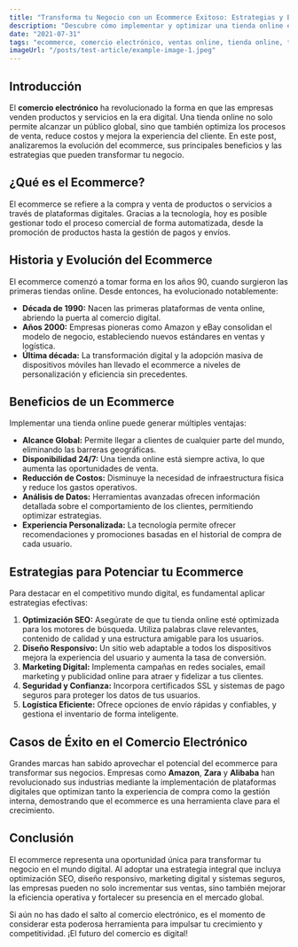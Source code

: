 ```yaml
---
title: "Transforma tu Negocio con un Ecommerce Exitoso: Estrategias y Beneficios"
description: "Descubre cómo implementar y optimizar una tienda online exitosa. Este post explora la evolución, ventajas y estrategias clave del comercio electrónico para potenciar tus ventas."
date: "2021-07-31"
tags: "ecommerce, comercio electrónico, ventas online, tienda online, transformación digital"
imageUrl: "/posts/test-article/example-image-1.jpeg"
---
```


## Introducción

El **comercio electrónico** ha revolucionado la forma en que las empresas venden productos y servicios en la era digital. Una tienda online no solo permite alcanzar un público global, sino que también optimiza los procesos de venta, reduce costos y mejora la experiencia del cliente. En este post, analizaremos la evolución del ecommerce, sus principales beneficios y las estrategias que pueden transformar tu negocio.

## ¿Qué es el Ecommerce?

El ecommerce se refiere a la compra y venta de productos o servicios a través de plataformas digitales. Gracias a la tecnología, hoy es posible gestionar todo el proceso comercial de forma automatizada, desde la promoción de productos hasta la gestión de pagos y envíos.

<Quote
  content="El comercio electrónico no solo facilita las transacciones, sino que también impulsa la innovación y la competitividad en el mercado global."
  author="Carlos López"
  cite="https://example.com"
/>

## Historia y Evolución del Ecommerce

El ecommerce comenzó a tomar forma en los años 90, cuando surgieron las primeras tiendas online. Desde entonces, ha evolucionado notablemente:

- **Década de 1990:** Nacen las primeras plataformas de venta online, abriendo la puerta al comercio digital.
- **Años 2000:** Empresas pioneras como Amazon y eBay consolidan el modelo de negocio, estableciendo nuevos estándares en ventas y logística.
- **Última década:** La transformación digital y la adopción masiva de dispositivos móviles han llevado el ecommerce a niveles de personalización y eficiencia sin precedentes.

<ArticleImage src="/posts/ecommerce/example-image-2.png"/>

## Beneficios de un Ecommerce

Implementar una tienda online puede generar múltiples ventajas:

- **Alcance Global:** Permite llegar a clientes de cualquier parte del mundo, eliminando las barreras geográficas.
- **Disponibilidad 24/7:** Una tienda online está siempre activa, lo que aumenta las oportunidades de venta.
- **Reducción de Costos:** Disminuye la necesidad de infraestructura física y reduce los gastos operativos.
- **Análisis de Datos:** Herramientas avanzadas ofrecen información detallada sobre el comportamiento de los clientes, permitiendo optimizar estrategias.
- **Experiencia Personalizada:** La tecnología permite ofrecer recomendaciones y promociones basadas en el historial de compra de cada usuario.

## Estrategias para Potenciar tu Ecommerce

Para destacar en el competitivo mundo digital, es fundamental aplicar estrategias efectivas:

1. **Optimización SEO:** Asegúrate de que tu tienda online esté optimizada para los motores de búsqueda. Utiliza palabras clave relevantes, contenido de calidad y una estructura amigable para los usuarios.
2. **Diseño Responsivo:** Un sitio web adaptable a todos los dispositivos mejora la experiencia del usuario y aumenta la tasa de conversión.
3. **Marketing Digital:** Implementa campañas en redes sociales, email marketing y publicidad online para atraer y fidelizar a tus clientes.
4. **Seguridad y Confianza:** Incorpora certificados SSL y sistemas de pago seguros para proteger los datos de tus usuarios.
5. **Logística Eficiente:** Ofrece opciones de envío rápidas y confiables, y gestiona el inventario de forma inteligente.

## Casos de Éxito en el Comercio Electrónico

Grandes marcas han sabido aprovechar el potencial del ecommerce para transformar sus negocios. Empresas como **Amazon**, **Zara** y **Alibaba** han revolucionado sus industrias mediante la implementación de plataformas digitales que optimizan tanto la experiencia de compra como la gestión interna, demostrando que el ecommerce es una herramienta clave para el crecimiento.

## Conclusión

El ecommerce representa una oportunidad única para transformar tu negocio en el mundo digital. Al adoptar una estrategia integral que incluya optimización SEO, diseño responsivo, marketing digital y sistemas seguros, las empresas pueden no solo incrementar sus ventas, sino también mejorar la eficiencia operativa y fortalecer su presencia en el mercado global.

Si aún no has dado el salto al comercio electrónico, es el momento de considerar esta poderosa herramienta para impulsar tu crecimiento y competitividad. ¡El futuro del comercio es digital!


